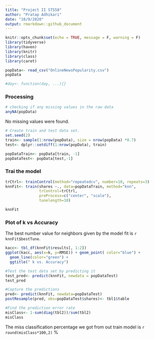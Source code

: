 ```yaml
---
title: "Project II ST558"
author: "Pratap Adhikari"
date: "10/9/2020"
output: rmarkdown::github_document
---
```


```r
knitr::opts_chunk$set(echo = TRUE, message = F, warning = F)
library(tidyverse)
library(haven)
library(knitr)
library(class)
library(caret)
```


```r
popData<- read_csv("OnlineNewsPopularity.csv")
popData

```

```r
#day<- function(day, ...){}

```


### Processing

```r
# checking if any missing values in the raw data
anyNA(popData)
```
No missing values were found.


```r
# Create train and test data set.
set.seed(2)
train<- sample(1:nrow(popData), size = nrow(popData) *0.7)
test<- dplyr::setdiff(1:nrow(popData), train)

popDataTrain<- popData[train, -1]
popDataTest<- popData[test,-1]
```


### Trai the model 

```r
trCtrl<- trainControl(method="repeatedcv", number=10, repeats=3)
knnFit<- train(shares ~., data=popDataTrain, method="knn",
               trControl=trCtrl,
               preProcess=c("center", "scale"),
               tunelength=10)

knnFit
```


### Plot of k vs Accuracy

The best number value for neighbors given by the model fit is `r knnFit$bestTune`.


```r
kacc<- tbl_df(knnFit$results[, 1:2])
ggplot(kacc, aes(x=k, y=RMSE)) + geom_point( color="blue") +
  geom_line(color="green") +
  ggtitle(" k vs. Accuracy")
```



```r

#Test the test data set by predicting it
test_pred<- predict(knnFit, newdata = popDataTest)
test_pred
```


```r
#Capture the predictions
pred<- predict(knnFit, newdata=popDataTest)
postResample(pred, obs=popDataTest$shares)<- tbl1$table


```


```r
#Find the prediction error rate 
misClass<- 1-sum(diag(tbl2))/sum(tbl2)
misClass

```
The miss classification percentage we got from out train model is `r round(misClass*100,2)` %















